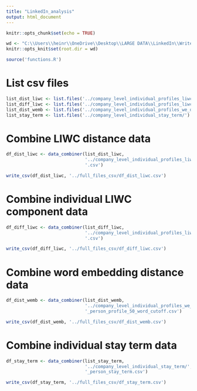 ```yaml
---
title: "LinkedIn_analysis"
output: html_document
---
```


```r
knitr::opts_chunk$set(echo = TRUE)

wd <- "C:\\Users\\heinr\\OneDrive\\Desktop\\LARGE DATA\\LinkedIn\\Write-up"
knitr::opts_knit$set(root.dir = wd)

source('functions.R')

```

# List csv files
```r
list_dist_liwc <- list.files('../company_level_individual_profiles_liwc_dist_only/')
list_diff_liwc <- list.files('../company_level_individual_profiles_liwc_diff_only/')
list_dist_wemb <- list.files('../company_level_individual_profiles_we_dist_only/')
list_stay_term <- list.files('../company_level_individual_stay_term/')
```

# Combine LIWC distance data
```r
df_dist_liwc <- data_combiner(list_dist_liwc, 
                              '../company_level_individual_profiles_liwc_dist_only/', 
                              '.csv')

write_csv(df_dist_liwc, '../full_files_csv/df_dist_liwc.csv')
```

# Combine individual LIWC component data 
```r
df_diff_liwc <- data_combiner(list_diff_liwc, 
                              '../company_level_individual_profiles_liwc_diff_only/', 
                              '.csv')

write_csv(df_diff_liwc, '../full_files_csv/df_diff_liwc.csv')
```

# Combine word embedding distance data
```r
df_dist_wemb <- data_combiner(list_dist_wemb, 
                              '../company_level_individual_profiles_we_dist_only/', 
                              '_person_profile_50_word_cutoff.csv')

write_csv(df_dist_wemb, '../full_files_csv/df_dist_wemb.csv')
```

# Combine individual stay term data
```r
df_stay_term <- data_combiner(list_stay_term, 
                              '../company_level_individual_stay_term/', 
                              '_person_stay_term.csv')

write_csv(df_stay_term, '../full_files_csv/df_stay_term.csv')
```


